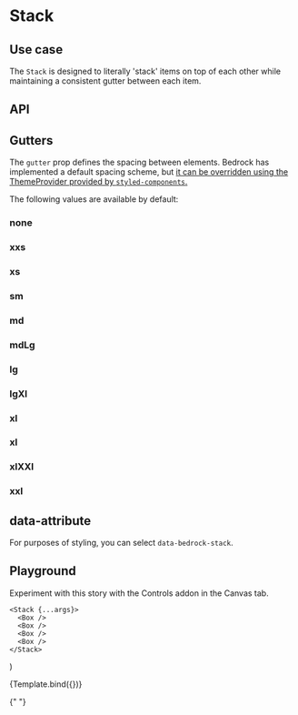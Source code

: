 

<Meta title="Components/Stack" component={Stack} />

# Stack

## Use case

The `Stack` is designed to literally 'stack' items on top of each other while maintaining a consistent gutter between each item.

## API

<Story name="API" argTypes={argTypes} />

<ArgsTable story="API" />

## Gutters

The `gutter` prop defines the spacing between elements. Bedrock has implemented a default spacing scheme, but [it can be overridden using the ThemeProvider provided by `styled-components`.](/docs/spacing--page#integrating-with-your-design-system)

The following values are available by default:

<Preview withToolbar withSource="open">
  <Story name="Gutters">
    <h3>none</h3>
    <Stack gutter="none">
      <Box />
      <Box />
    </Stack>
    <h3>xxs</h3>
    <Stack gutter="xxs">
      <Box />
      <Box />
    </Stack>
    <h3>xs</h3>
    <Stack gutter="xs">
      <Box />
      <Box />
    </Stack>
    <h3>sm</h3>
    <Stack gutter="sm">
      <Box />
      <Box />
    </Stack>
    <h3>md</h3>
    <Stack gutter="md">
      <Box />
      <Box />
    </Stack>
    <h3>mdLg</h3>
    <Stack gutter="mdLg">
      <Box />
      <Box />
    </Stack>
    <h3>lg</h3>
    <Stack gutter="lg">
      <Box />
      <Box />
    </Stack>
    <h3>lgXl</h3>
    <Stack gutter="lgXl">
      <Box />
      <Box />
    </Stack>
    <h3>xl</h3>
    <Stack gutter="xl">
      <Box />
      <Box />
    </Stack>
    <h3>xl</h3>
    <Stack gutter="xl">
      <Box />
      <Box />
    </Stack>
    <h3>xlXXl</h3>
    <Stack gutter="xlXXl">
      <Box />
      <Box />
    </Stack>
    <h3>xxl</h3>
    <Stack gutter="xxl">
      <Box />
      <Box />
    </Stack>
  </Story>
</Preview>

## data-attribute

For purposes of styling, you can select `data-bedrock-stack`.

## Playground

Experiment with this story with the Controls addon in the Canvas tab.

    <Stack {...args}>
      <Box />
      <Box />
      <Box />
      <Box />
    </Stack>
)

<Canvas withToolbar>
  <Story
    name="Playground"
    args={{
      gutter: "lg",
    }}
    argTypes={argTypes}
  >
    {Template.bind({})}
  </Story>
</Canvas>

<ArgsTable story="Playground" />{" "}
